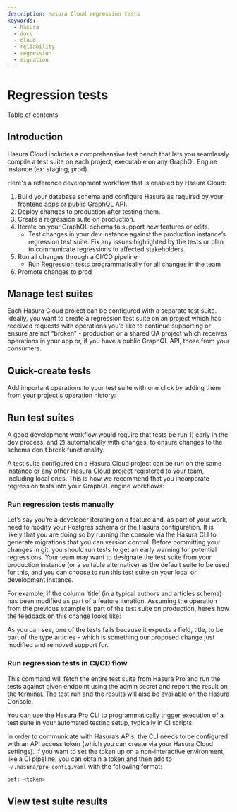 ```yaml
---
description: Hasura Cloud regression tests
keywords:
  - hasura
  - docs
  - cloud
  - reliability
  - regression
  - migration
---
```



# Regression tests

<CustomTOCListHead>Table of contents</CustomTOCListHead>
<TOCInline toc={toc} />

## Introduction

Hasura Cloud includes a comprehensive test bench that lets you
seamlessly compile a test suite on each project, executable on any
GraphQL Engine instance (ex: staging, prod).

Here's a reference development workflow that is enabled by Hasura Cloud:

1.  Build your database schema and configure Hasura as required by your
    frontend apps or public GraphQL API.
2.  Deploy changes to production after testing them.
3.  Create a regression suite on production.
4.  Iterate on your GraphQL schema to support new features or edits.
    -   Test changes in your dev instance against the production
        instance’s regression test suite. Fix any issues highlighted by
        the tests or plan to communicate regressions to affected
        stakeholders.
5.  Run all changes through a CI/CD pipeline
    -   Run Regression tests programmatically for all changes in the
        team
6.  Promote changes to prod

<Thumbnail
  src="/img/graphql/cloud/reliability/regression-testing-diagram.png"
  alt="Regression testing process diagram"
/>

## Manage test suites

Each Hasura Cloud project can be configured with a separate test suite.
Ideally, you want to create a regression test suite on an project which
has received requests with operations you’d like to continue supporting
or ensure are not “broken” - production or a shared QA project which
receives operations in your app or, if you have a public GraphQL API,
those from your consumers.

<Thumbnail
  src="/img/graphql/cloud/reliability/regression-tests-suites.png"
  alt="Manage regression test suites"
/>

## Quick-create tests

Add important operations to your test suite with one click by adding
them from your project's operation history:

<Thumbnail
  src="/img/graphql/cloud/reliability/regression-tests-add-operations.png"
  alt="Add tests to regression test suites"
/>

## Run test suites

A good development workflow would require that tests be run 1) early in
the dev process, and 2) automatically with changes, to ensure changes to
the schema don't break functionality.

A test suite configured on a Hasura Cloud project can be run on the same
instance or any other Hasura Cloud project registered to your team,
including local ones. This is how we recommend that you incorporate
regression tests into your GraphQL engine workflows:

### Run regression tests manually

Let’s say you’re a developer iterating on a feature and, as part of your
work, need to modify your Postgres schema or the Hasura configuration.
It is likely that you are doing so by running the console via the Hasura
CLI to generate migrations that you can version control. Before
committing your changes in git, you should run tests to get an early
warning for potential regressions. Your team may want to designate the
test suite from your production instance (or a suitable alternative) as
the default suite to be used for this, and you can choose to run this
test suite on your local or development instance.

<Thumbnail
  src="/img/graphql/cloud/reliability/regressions-run-prod-tests-on-dev.png"
  alt="Run regression tests"
/>

For example, if the column ‘title’ (in a typical authors and articles
schema) has been modified as part of a feature iteration. Assuming the
operation from the previous example is part of the test suite on
production, here’s how the feedback on this change looks like:

<Thumbnail
  src="/img/graphql/cloud/reliability/regression-tests-results.png"
  alt="Regression test results"
/>

As you can see, one of the tests fails because it expects a field,
title, to be part of the type articles - which is something our proposed
change just modified and removed support for.

### Run regression tests in CI/CD flow

<Thumbnail
  src="/img/graphql/cloud/reliability/regression-tests-run-cli.png"
  alt="Run regression tests via CLI"
/>

This command will fetch the entire test suite from Hasura Pro and run
the tests against given endpoint using the admin secret and report the
result on the terminal. The test run and the results will also be
available on the Hasura Console.

You can use the Hasura Pro CLI to programmatically trigger execution of
a test suite in your automated testing setup, typically in CI scripts.

In order to communicate with Hasura’s APIs, the CLI needs to be
configured with an API access token (which you can create via your
Hasura Cloud settings). If you want to set the token up on a
non-interactive environment, like a CI pipeline, you can obtain a token
and then add to `~/.hasura/pro_config.yaml` with the following format:

``` bash
pat: <token>
```

## View test suite results

<Thumbnail
  src="/img/graphql/cloud/reliability/regression-tests-past-runs.png"
  alt="Regression tests past results"
/>
